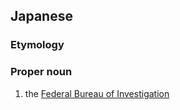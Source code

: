 ==Japanese==
{{DEFAULTSORT:れんぽうそうさきょく}}
{{ja-kanjitab|れん|ほう|k2=ぽう|そう|さ|きょく|yomi=o}}
{{wikipedia|lang=ja}}

===Etymology===
{{compound|ja|連邦|捜査|局|tr1=renpō|t1=[[federation]]|tr2=sōsa|t2=[[investigation]]|tr3=kyoku|t3=[[bureau]]}}

===Proper noun===
{{ja-pos|proper|れんぽう そうさきょく|hhira=れんぱうさうさきよく}}

# the [[Federal Bureau of Investigation]]

{{C|ja|Organizations|United States of America}}